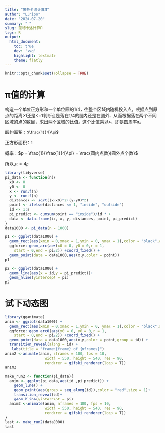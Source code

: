 ```yaml
---
title: "蒙特卡洛计算Π"
author: "Liripo"
date: "2020-07-20"
summary: " "
slug: 蒙特卡洛计算Π
tags: R
output:
  html_document:
    toc: true
    dev: 'svg'
    highlight: textmate
    theme: flatly
---
```

```r
knitr::opts_chunk$set(collapse = TRUE)
```

# π值的计算

构造一个单位正方形和一个单位圆的1/4，往整个区域内随机投入点，根据点到原点的距离>1还是<=1判断点是落在1/4的圆内还是在圆外，从而根据落在两个不同区域的点的数目，求出两个区域的比值。这个比值乘以4，即是圆周率π。

圆的面积：$\frac{1}{4}\pi$

正方形面积：$1$

概率：$p = \frac{1}{\frac{1}{4}\pi} = \frac{圆内点数}{圆外点个数}$

所以,$\pi = 4p$

```r
library(tidyverse)
pi_data <- function(n){
  x0 <- 0
  y0 <- 0
  x <- runif(n)
  y <- runif(n)
  distances <- sqrt((x-x0)^2+(y-y0)^2)
  point <- ifelse(distances <= 1, "inside", "outside")
  id <- 1:n
  pi_predict <- cumsum(point == "inside")/id * 4
  data <- data.frame(id, x, y, distances, point, pi_predict)
}
data1000 <- pi_data(n = 1000)
```

```r
p1 <- ggplot(data1000) + 
  geom_rect(aes(xmin = 0,xmax = 1,ymin = 0, ymax = 1),color = "black",alpha = 0) +
  ggforce::geom_arc(aes(x0 = 0, y0 = 0,r = 1,
    start = 0,end = pi/2)) +coord_fixed() +
  geom_point(data = data1000,aes(x,y,color = point))
p1
```
```r
p2 <- ggplot(data1000) +
  geom_line(aes(x = id,y = pi_predict))+
  geom_hline(yintercept = pi)
p2
```

# 试下动态图

```r
library(gganimate)
anim <- ggplot(data1000) + 
  geom_rect(aes(xmin = 0,xmax = 1,ymin = 0, ymax = 1),color = "black",alpha = 0) +
  ggforce::geom_arc0(aes(x0 = 0, y0 = 0,r = 1,
    start = 0,end = pi/2)) +coord_fixed() +
  geom_point(data = data1000,aes(x,y,color = point,group = id)) +
  transition_reveal(along = id) +
   labs(title = "frame:{frame} of {nframes}")
anim2 <-animate(anim, nframes = 100, fps = 10,
                  width = 550, height = 540, res = 90,
                  renderer = gifski_renderer(loop = T))
anim2
```

```r
make_run2 <- function(pi_data){
  anim <- ggplot(pi_data,aes(id ,pi_predict)) +
    geom_line() +
    geom_point(aes(group = seq_along(id)),color = "red",size = 1)+
    transition_reveal(id)+
    geom_hline(yintercept = pi)
  anim2 <-animate(anim, nframes = 100, fps = 10,
                  width = 550, height = 540, res = 90,
                  renderer = gifski_renderer(loop = T))
}
last <- make_run2(data1000)
last
```
